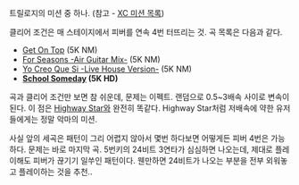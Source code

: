 트릴로지의 미션 중 하나. (참고 - [[XC 미션 목록]])

클리어 조건은 매 스테이지에서 피버를 연속 4번 터뜨리는 것. 곡 목록은 다음과 같다.

* [[Get On Top]] (5K NM)
* [[For Seasons -Air Guitar Mix-]] (5K NM)
* [[Yo Creo Que Si -Live House Version-]] (5K NM)
* '''[[School Someday]] (5K HD)'''

곡과 클리어 조건만 보면 참 쉬운데, 문제는 이펙트. 랜덤으로 0.5~3배속 사이로 변속이 된다. 이 점은 [[Highway Star]]와 완전히 똑같다. Highway Star처럼 저배속에 약한 유저들에게는 정말 악마의 미션.

사실 앞의 세곡은 패턴이 그리 어렵지 않아서 몇번 하다보면 어떻게든 피버 4번은 가능하다. 문제는 바로 마지막 곡. 5번키의 24비트 3연타가 심심하면 나오는데, 제대로 플레이해도 피버가 끊기기 일쑤인 패턴이다. 웬만하면 24비트가 나오는 부분을 전부 외워놓고 플레이하는 것을 추천..
